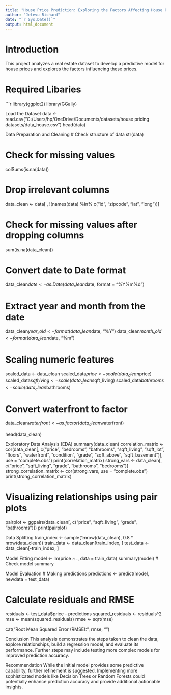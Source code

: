 ---
title: "House Price Prediction: Exploring the Factors Affecting House Prices"
author: "Jetevu Richard"
date: "`r Sys.Date()`"
output: html_document
---

# Introduction
This project analyzes a real estate dataset to develop a predictive model for house prices and explores the factors influencing these prices.

# Required Libaries
```{r}
library(ggplot2)
library(GGally)

 Load the Dataset
data <- read.csv("C:/Users/hp/OneDrive/Documents/datasets/house pricing datasets/data_house.csv")
head(data)

Data Preparation and Cleaning
# Check structure of data
str(data)

# Check for missing values
colSums(is.na(data))

# Drop irrelevant columns
data_clean <- data[ , !(names(data) %in% c("id", "zipcode", "lat", "long"))]

# Check for missing values after dropping columns
sum(is.na(data_clean))

# Convert date to Date format
data_clean$date <- as.Date(data_clean$date, format = "%Y%m%d")

# Extract year and month from the date
data_clean$year_sold <- format(data_clean$date, "%Y")
data_clean$month_sold <- format(data_clean$date, "%m")

# Scaling numeric features
scaled_data <- data_clean
scaled_data$price <- scale(data_clean$price)
scaled_data$sqft_living <- scale(data_clean$sqft_living)
scaled_data$bathrooms <- scale(data_clean$bathrooms)

# Convert waterfront to factor
data_clean$waterfront <- as.factor(data_clean$waterfront)

head(data_clean)

Exploratory Data Analysis (EDA)
summary(data_clean)
correlation_matrix <- cor(data_clean[, c("price", "bedrooms", "bathrooms", "sqft_living", "sqft_lot", "floors", 
                                         "waterfront", "condition", "grade", "sqft_above", "sqft_basement")], 
                          use = "complete.obs")
print(correlation_matrix)
strong_vars <- data_clean[, c("price", "sqft_living", "grade", "bathrooms", "bedrooms")]
strong_correlation_matrix <- cor(strong_vars, use = "complete.obs")
print(strong_correlation_matrix)

# Visualizing relationships using pair plots
pairplot <- ggpairs(data_clean[, c("price", "sqft_living", "grade", "bathrooms")])
print(pairplot)

Data Splitting
train_index <- sample(1:nrow(data_clean), 0.8 * nrow(data_clean))
train_data <- data_clean[train_index, ]
test_data <- data_clean[-train_index, ]

Model Fitting
model <- lm(price ~ ., data = train_data)
summary(model)  # Check model summary

Model Evaluation
# Making predictions
predictions <- predict(model, newdata = test_data)

# Calculate residuals and RMSE
residuals <- test_data$price - predictions
squared_residuals <- residuals^2
mse <- mean(squared_residuals)
rmse <- sqrt(mse)

cat("Root Mean Squared Error (RMSE):", rmse, "\n")

Conclusion
This analysis demonstrates the steps taken to clean the data, explore relationships, build a regression model, and evaluate its performance. Further steps may include testing more complex models for improved prediction accuracy.

Recommendation
While the initial model provides some predictive capability, further refinement is suggested. Implementing more sophisticated models like Decision Trees or Random Forests could potentially enhance prediction accuracy and provide additional actionable insights.

